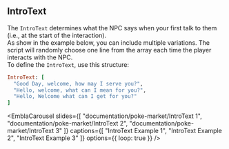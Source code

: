 ## IntroText

The `IntroText` determines what the NPC says when your first talk to them (i.e., at the start of the interaction).
<br/>
As show in the example below, you can include multiple variations. The script will randomly choose one line from the array each time the player interacts with the NPC.
<br/>
To define the `IntroText`, use this structure:
<br/>
```ruby
IntroText: [
  "Good Day, welcome, how may I serve you?", 
  "Hello, welcome, what can I mean for you?", 
  "Hello, Welcome what can I get for you?"
]
```

<EmblaCarousel
  slides={[
    "documentation/poke-market/IntroText 1",
    "documentation/poke-market/IntroText 2",
    "documentation/poke-market/IntroText 3"
  ]}
  captions={[
    "IntroText Example 1",
    "IntroText Example 2",
    "IntroText Example 3"
  ]}
  options={{ loop: true }}
/>
<br/>